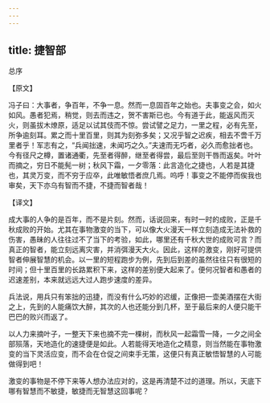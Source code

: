 ```yaml
---
---
---
```

title: 捷智部
---







总序


【原文】

冯子曰：大事者，争百年，不争一息。然而一息固百年之始也。夫事变之会，如火如风。愚者犯焉，稍觉，则去而违之，贺不害斯已也。今有道于此，能返风而灭火，则虽拔木燎原，适足以试其伎而不惊。尝试譬之足力，一里之程，必有先至，所争逾刻耳。累之而十里百里，则其为刻弥多矣；又况乎智之迟疾，相去不啻千万里者乎！军志有之，“兵闻拙速，未闻巧之久。”夫速而无巧者，必久而愈拙者也。今有径尺之樽，置诸通衢，先至者得醉，继至者得尝，最后至则干唇而返矣。叶叶而摘之，穷日不能髡一树；秋风下霜，一夕零落：此言造化之捷也，人若是其捷也，其灵万变，而不穷于应卒，此唯敏悟者庶几焉。呜呼！事变之不能停而俟我也审矣，天下亦乌有智而不捷，不捷而智者哉！

【译文】

成大事的人争的是百年，而不是片刻。然而，话说回来，有时一时的成败，正是千秋成败的开始。尤其在事物激变的当下，可以像大火漫天一样立刻造成无法补救的伤害，愚昧的人往往过不了当下的考验，如此，哪里还有千秋大世的成败可言？而真正的智者，能立刻远离灾害，并消弭漫天大火。因此，这样的激变，刚好可提供智者伸展智慧的机会。以一里的短程跑步为例，先到后到差的虽然往往只有很短的时间；但十里百里的长路累积下来，这样的差别便大起来了。便何况智者和愚者的迟速差别，本来就远远大过人跑步速度的差异。

兵法说，用兵只有笨拙的迅捷，而没有什么巧妙的迟缓，正像把一壶美酒摆在大街之上，先到的人能痛饮大醉，其次的人也还能分到几杯，至于最后来的人便只能干巴巴的败兴而返了。

以人力来摘叶子，一整天下来也摘不完一棵树，而秋风一起霜雪一降，一夕之间全部殒落，天地造化的速捷便是如此。人若能得天地造化之精意，则当然能在事物激变的当下灵活应变，而不会在仓促之间束手无策，这便只有真正敏悟智慧的人可能做得到吧！

激变的事物是不停下来等人想办法应对的，这是再清楚不过的道理。所以，天底下哪有智慧而不敏捷，敏捷而无智慧这回事呢？